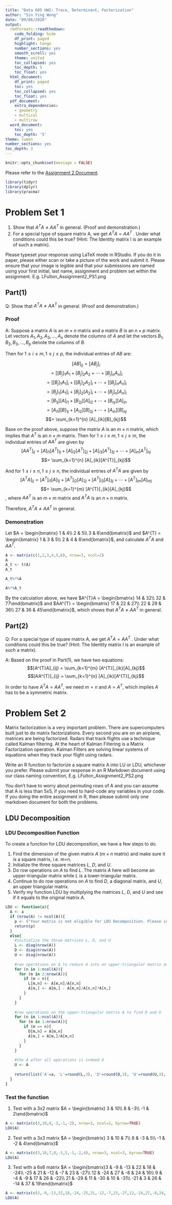 ---
title: "Data 605 HW2: Trace, Determinant, Factorization"
author: "Sin Ying Wong"
date: "09/06/2020"
output:
  rmdformats::readthedown:
    code_folding: hide
    df_print: paged
    highlight: tango
    number_sections: yes
    smooth_scroll: yes
    theme: united
    toc_collapsed: yes
    toc_depth: 5
    toc_float: yes
  html_document:
    df_print: paged
    toc: yes
    toc_collapsed: yes
    toc_float: yes
  pdf_document:
    extra_dependencies:
    - geometry
    - multicol
    - multirow
  word_document:
    toc: yes
    toc_depth: '5'
theme: lumen
number_sections: yes
toc_depth: 3
---

```{r setup, include=FALSE}
knitr::opts_chunk$set(message = FALSE)
```

Please refer to the [Assignment 2 Document](https://github.com/shirley-wong/Data-605/blob/master/Assignment2/hw2.pdf).

```{r libraries, message=FALSE, warning=FALSE}
library(tidyr)
library(dplyr)
library(pracma)
```

# Problem Set 1

(1) Show that $A^{T}A \neq AA^{T}$ in general. (Proof and demonstration.)
(2) For a special type of square matrix A, we get $A^{T}A = AA^{T}$ . Under what conditions
could this be true? (Hint: The Identity matrix I is an example of such a matrix).

Please typeset your response using LaTeX mode in RStudio. If you do it in paper, please
either scan or take a picture of the work and submit it. Please ensure that your image is
legible and that your submissions are named using your first initial, last name, assignment
and problem set within the assignment. E.g. LFulton_Assignment2_PS1.png

## Part(1)
Q: Show that $A^{T}A \neq AA^{T}$ in general. (Proof and demonstration.)

### Proof
A: Suppose a matrix $A$ is an $m \times n$ matrix and a matrix $B$ is an $n \times p$ matrix. Let vectors $A_{1}, A_{2}, A_{3},...,A_{n}$ denote the columns of $A$ and let the vectors $B_{1}, B_{2}, B_{3},...,B_{p}$ denote the columns of $B$. 

Then for $1\leq i\leq m, 1\leq j\leq p$, the individual entries of $AB$ are:


$$[AB]_{ij} = [AB_{j}]_{i}$$
$$= [ [B_{j}]_{1}A_{1} + [B_{j}]_{2}A_{2} + \cdots + [B_{j}]_{n}A_{n} ]_{i}$$
$$= [ [B_{j}]_{1}A_{1}]_{i} + [[B_{j}]_{2}A_{2}]_{i} + \cdots + [[B_{j}]_{n}A_{n} ]_{i}$$
$$= [B_{j}]_{1}[A_{1}]_{i} + [B_{j}]_{2}[A_{2}]_{i} + \cdots + [B_{j}]_{n}[A_{n}]_{i}$$
$$= [B_{1j}][A]_{i1} + [B_{2j}][A]_{i2} + \cdots + [B_{nj}][A]_{in} $$
$$= [A_{i1}][B]_{1j} + [A_{i2}][B]_{2j} + \cdots + [A_{in}][B]_{nj}$$
$$= \sum_{k=1}^{n} [A]_{ik}[B]_{kj}$$

Base on the proof above, suppose the matrix $A$ is an $m \times  n$ matrix, which implies that $A^{T}$ is an $n \times m$ matrix. Then for $1\leq i\leq m, 1\leq j\leq m$, the individual entries of $AA^{T}$ are given by 
$$[AA^{T}]_{ij} = [A]_{i1}[A^{T}]_{1j} + [A]_{i2}[A^{T}]_{2j} + [A]_{i3}[A^{T}]_{3j} + \cdots + [A]_{in}[A^{T}]_{nj}$$
$$= \sum_{k=1}^{n} [A]_{ik}[A^{T}]_{kj}$$


And for $1\leq i\leq n, 1\leq j\leq n$, the individual entries of $A^{T}A$ are given by 
$$[A^{T}A]_{ij} = [A^{T}]_{i1}[A]_{1j} + [A^{T}]_{i2}[A]_{2j} + [A^{T}]_{i3}[A]_{3j} + \cdots + [A^{T}]_{im}[A]_{mj}$$
$$= \sum_{k=1}^{m} [A^{T}]_{ik}[A]_{kj}$$
, where $AA^{T}$ is an $m \times m$ matrix and $A^{T}A$ is an $n \times n$ matrix.

Therefore, $A^{T}A \neq AA^{T}$ in general.


### Demonstration
Let $A = \begin{bmatrix} 1 & 4\\ 2 & 5\\ 3 & 6\end{bmatrix}$ and $A^{T} = \begin{bmatrix} 1 & 3 & 5\\ 2 & 4 & 6\end{bmatrix}$, and calculate $A^{T}A$ and $AA^{T}$.


```{r Q1p1}
A <- matrix(c(1,2,3,4,5,6), nrow=3, ncol=2)
A
A_t <- t(A)
A_t

A_t%*%A

A%*%A_t
```

By the calculation above, we have $A^{T}A = \begin{bmatrix} 14 & 32\\ 32 & 77\end{bmatrix}$ and $AA^{T} = \begin{bmatrix} 17 & 22 & 27\\ 22 & 29 & 36\\ 27 & 36 & 45\end{bmatrix}$, which shows that $A^{T}A \neq AA^{T}$ in general.



## Part(2)
Q: For a special type of square matrix A, we get $A^{T}A = AA^{T}$ . Under what conditions
could this be true? (Hint: The Identity matrix I is an example of such a matrix).

A: Based on the proof in Part(1), we have two equations:
$$[A^{T}A]_{ij} = \sum_{k=1}^{m} [A^{T}]_{ik}[A]_{kj}$$
$$[AA^{T}]_{ij} = \sum_{k=1}^{n} [A]_{ik}[A^{T}]_{kj}$$

In order to have $A^{T}A = AA^{T}$, we need $m=n$ and $A = A^{T}$, which implies $A$ has to be a symmetric matrix.


# Problem Set 2

Matrix factorization is a very important problem. There are supercomputers built just
to do matrix factorizations. Every second you are on an airplane, matrices are being
factorized. Radars that track flights use a technique called Kalman filtering. At the heart
of Kalman Filtering is a Matrix Factorization operation. Kalman Filters are solving linear
systems of equations when they track your flight using radars.

Write an R function to factorize a square matrix A into LU or LDU, whichever you
prefer. Please submit your response in an R Markdown document using our class naming
convention, E.g. LFulton_Assignment2_PS2.png

You don't have to worry about permuting rows of A and you can assume that A is less
than 5x5, if you need to hard-code any variables in your code. If you doing the entire
assignment in R, then please submit only one markdown document for both the problems.

## LDU Decomposition

### LDU Decomposition Function
To create a function for LDU decomposition, we have a few steps to do.

1. Find the dimension of the given matrix $A$ ($m \times n$ matrix) and make sure it is a square matrix, i.e. m=n.
2. Initialize the three square matrices $L$, $D$, and $U$.
3. Do row operations on $A$ to find $L$. The matrix $A$ here will become an upper-triangular matrix while $L$ is a lower-triangular matrix.
4. Continue to do row operations on $A$ to find $D$, a diagonal matrix, and $U$, an upper triangular matrix.
5. Verify my function LDU by multiplying the matrices $L$, $D$, and $U$ and see if it equals to the original matrix $A$.

```{r LDU}
LDU <- function(a){
  A <- a
  if (nrow(A) != ncol(A)){
    p <- ("Your matrix is not eligible for LDU Decomposition. Please input a square matrix.")
    return(p)
  }
  else{
    #initialize the three matrices L, D, and U
    L <- diag(nrow(A))
    D <- diag(nrow(A))
    U <- diag(nrow(A))
    
    #row operations on A to reduce A into an upper-triangular matrix and find L
    for (n in 1:ncol(A)){
      for (m in 2:nrow(A)){
        if (m > n){
          L[m,n] <- A[m,n]/A[n,n]
          A[m,] <- A[m,] - A[m,n]/A[n,n]*A[n,]
        }
      }
    }
    
    #row operations on the upper-triangular matrix A to find D and U
    for (n in 1:ncol(A)){
      for (m in 1:nrow(A)){
        if (m == n){
          D[m,n] = A[m,n]
          A[m,] = A[m,]/A[m,n]
        }
      }
    }
    
    #the A after all operations is indeed U
    U <- A
    
    return(list('A'=a, 'L'=round(L,3), 'D'=round(D,3), 'U'=round(U,3), 'LDU'=round((L%*%D%*%U),3), 'A equals LDU' = all((round(a,3)==round(L%*%D%*%U,3)))))
  }
}


```

### Test the function

1. Test with a 3x2 matrix $A = \begin{bmatrix} 3 & 10\\ 8 & -3\\ -1 & 2\end{bmatrix}$
```{r test_LDU_3x2}
A <- matrix(c(3,10,8,-3,-1,-2), nrow=3, ncol=2, byrow=TRUE)
LDU(A)
```

2. Test with a 3x3 matrix $A = \begin{bmatrix} 3 & 10 & 7\\ 8 & -3 & 5\\ -1 & -2 & 4\end{bmatrix}$
```{r test_LDU_3x3}
A <- matrix(c(3,10,7,8,-3,5,-1,-2,4), nrow=3, ncol=3, byrow=TRUE)
LDU(A)
```


3. Test with a 6x6 matrix $A = \begin{bmatrix}3 & -9 & -13 & 22 & 18 & -24\\ -25 & 21 & -12 & -7 & 23 & -27\\ 12 & -24 & 27 & -8 & 24 & 16\\ 9 & -4 & -9 & 17 & 26 & -22\\ 21 & -29 & 11 & -30 & 10 & -31\\ -21 & 3 & 26 & -14 & 37 & 19\end{bmatrix}$
```{r test_LDU_6x6}
A <- matrix(c(3,-9,-13,22,18,-24,-25,21,-12,-7,23,-27,12,-24,27,-8,24,16,9,-4,-9,17,26,-22,21,-29,11,-30,10,-31,-21,3,26,-14,37,19), nrow=6, ncol=6, byrow=TRUE)
LDU(A)
```